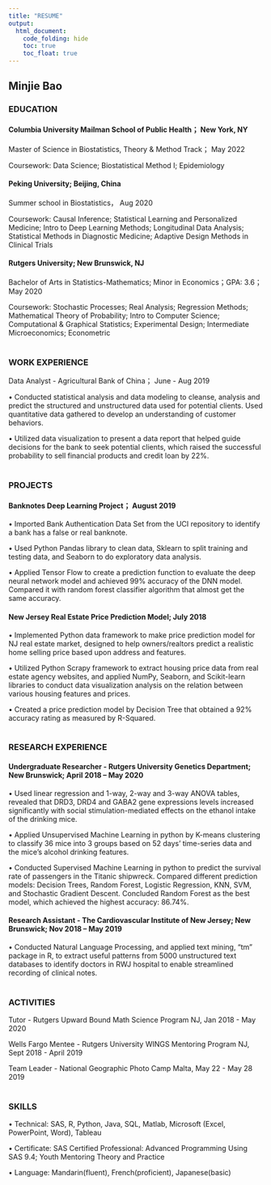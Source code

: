 ```yaml
---
title: "RESUME"
output: 
  html_document:
    code_folding: hide
    toc: true
    toc_float: true
---
```


## Minjie Bao<br/>

### EDUCATION

#### Columbia University Mailman School of Public Health； New York, NY
Master of Science in Biostatistics, Theory & Method Track；     May 2022

Coursework: Data Science; Biostatistical Method I; Epidemiology<br/>  

#### Peking University; Beijing, China
Summer school in Biostatistics，                                 Aug 2020<br/>

Coursework: Causal Inference; Statistical Learning and Personalized Medicine; Intro to Deep Learning Methods; Longitudinal Data Analysis; Statistical Methods in Diagnostic Medicine; Adaptive Design Methods in Clinical Trials<br/>

#### Rutgers University;                                        New Brunswick, NJ

Bachelor of Arts in Statistics-Mathematics; Minor in Economics；GPA: 3.6；May 2020<br/>

Coursework: Stochastic Processes; Real Analysis; Regression Methods; Mathematical Theory of Probability; Intro to Computer Science; Computational & Graphical Statistics; Experimental Design; Intermediate Microeconomics; Econometric<br/>
<br/>

### WORK EXPERIENCE

Data Analyst - Agricultural Bank of China；                      June - Aug 2019<br/>

• Conducted statistical analysis and data modeling to cleanse, analysis and predict the structured and unstructured data used for potential clients. Used quantitative data gathered to develop an understanding of customer behaviors.

• Utilized data visualization to present a data report that helped guide decisions for the bank to seek potential clients, which raised the successful probability to sell financial products and credit loan by 22%.<br/>
<br/>

### PROJECTS

#### Banknotes Deep Learning Project；                             August 2019 

• Imported Bank Authentication Data Set from the UCI repository to identify a bank has a false or real banknote.

• Used Python Pandas library to clean data, Sklearn to split training and testing data, and Seaborn to do exploratory data analysis.

• Applied Tensor Flow to create a prediction function to evaluate the deep neural network model and achieved 99% accuracy of the DNN model. Compared it with random forest classifier algorithm that almost get the same accuracy.<br/>

#### New Jersey Real Estate Price Prediction Model;              July 2018

• Implemented Python data framework to make price prediction model for NJ real estate market, designed to help owners/realtors predict a realistic home selling price based upon address and features.

• Utilized Python Scrapy framework to extract housing price data from real estate agency websites, and applied NumPy, Seaborn, and Scikit-learn libraries to conduct data visualization analysis on the relation between various housing features and prices.

• Created a price prediction model by Decision Tree that obtained a 92% accuracy rating as measured by R-Squared.<br/>
<br/>

### RESEARCH EXPERIENCE

#### Undergraduate Researcher - Rutgers University Genetics Department; New Brunswick;        April 2018 – May 2020

• Used linear regression and 1-way, 2-way and 3-way ANOVA tables, revealed that DRD3, DRD4 and GABA2 gene expressions levels increased significantly with social stimulation-mediated effects on the ethanol intake of the drinking mice.

• Applied Unsupervised Machine Learning in python by K-means clustering to classify 36 mice into 3 groups based on 52 days’ time-series data and the mice’s alcohol drinking features.

• Conducted Supervised Machine Learning in python to predict the survival rate of passengers in the Titanic shipwreck. Compared different prediction models: Decision Trees, Random Forest, Logistic Regression, KNN, SVM, and Stochastic Gradient Descent. Concluded Random Forest as the best model, which achieved the highest accuracy: 86.74%.<br/>

#### Research Assistant - The Cardiovascular Institute of New Jersey; New Brunswick; Nov 2018 – May 2019

• Conducted Natural Language Processing, and applied text mining, “tm” package in R, to extract useful patterns from 5000 unstructured text databases to identify doctors in RWJ hospital to enable streamlined recording of clinical notes.<br/>
<br/>

### ACTIVITIES

Tutor - Rutgers Upward Bound Math Science Program NJ, Jan 2018 - May 2020

Wells Fargo Mentee - Rutgers University WINGS Mentoring Program NJ, Sept 2018 - April 2019

Team Leader - National Geographic Photo Camp Malta, May 22 - May 28 2019<br/>
<br/>

### SKILLS

• Technical: SAS, R, Python, Java, SQL, Matlab, Microsoft (Excel, PowerPoint, Word), Tableau

• Certificate: SAS Certified Professional: Advanced Programming Using SAS 9.4; Youth Mentoring Theory and Practice

• Language: Mandarin(fluent), French(proficient), Japanese(basic)